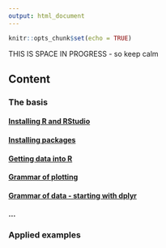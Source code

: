 ```yaml
---
output: html_document
---
```


```r
knitr::opts_chunk$set(echo = TRUE)
```

THIS IS SPACE IN PROGRESS - so keep calm

## Content

### The basis

#### [Installing R and RStudio](installingr.html)

#### [Installing packages](installingp.html)

#### [Getting data into R](import.html)

#### [Grammar of plotting](ggplot.html)

#### [Grammar of data - starting with dplyr](dplyr.html)

#### ...

### Applied examples

